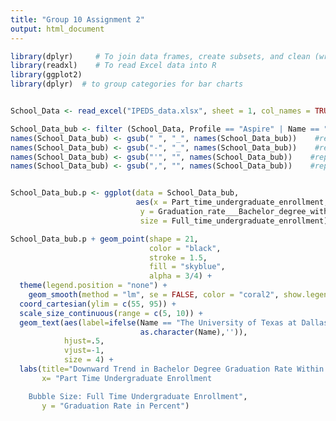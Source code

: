 ---
title: "Group 10 Assignment 2"
output: html_document
---

```{r read data}
library(dplyr)     # To join data frames, create subsets, and clean (wrangle)
library(readxl)    # To read Excel data into R
library(ggplot2)
library(dplyr)  # to group categories for bar charts


School_Data <- read_excel("IPEDS_data.xlsx", sheet = 1, col_names = TRUE) 

```




```{r Assignment 2 - Bubbleplot}
School_Data_bub <- filter (School_Data, Profile == "Aspire" | Name == "The University of Texas at Dallas")
names(School_Data_bub) <- gsub(" ", "_", names(School_Data_bub))    #replaceing all spaces with a _
names(School_Data_bub) <- gsub("-", "_", names(School_Data_bub))    #replaceing all - with a _
names(School_Data_bub) <- gsub("'", "", names(School_Data_bub))    #replaceing all ' with nothing
names(School_Data_bub) <- gsub(",", "", names(School_Data_bub))    #replaceing all , with nothing


School_Data_bub.p <- ggplot(data = School_Data_bub, 
                            aes(x = Part_time_undergraduate_enrollment, 
                             y = Graduation_rate___Bachelor_degree_within_5_years_total, 
                             size = Full_time_undergraduate_enrollment))

School_Data_bub.p + geom_point(shape = 21, 
                               color = "black", 
                               stroke = 1.5, 
                               fill = "skyblue", 
                               alpha = 3/4) + 
  theme(legend.position = "none") +
	geom_smooth(method = "lm", se = FALSE, color = "coral2", show.legend = F) + 
  coord_cartesian(ylim = c(55, 95)) + 
  scale_size_continuous(range = c(5, 10)) + 
  geom_text(aes(label=ifelse(Name == "The University of Texas at Dallas", 
                             as.character(Name),'')),
            hjust=.5, 
            vjust=-1, 
            size = 4) +
  labs(title="Downward Trend in Bachelor Degree Graduation Rate Within 5 Years",
       x= "Part Time Undergraduate Enrollment

    Bubble Size: Full Time Undergraduate Enrollment",
       y = "Graduation Rate in Percent")


```


